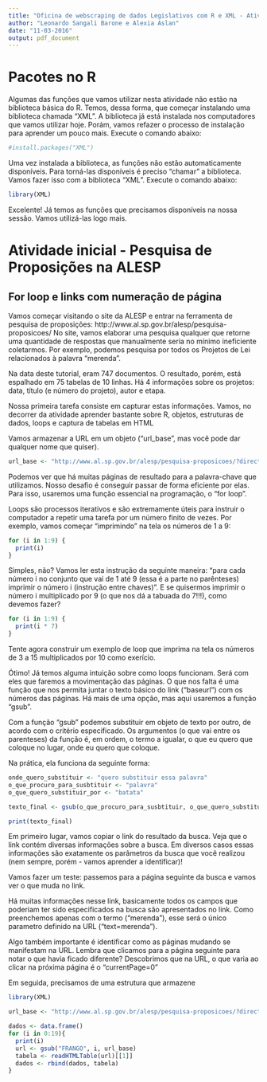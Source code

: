 ```yaml
---
title: "Oficina de webscraping de dados Legislativos com R e XML - Atividade 1"
author: "Leonardo Sangali Barone e Alexia Aslan"
date: "11-03-2016"
output: pdf_document
---
```


# Pacotes no R

Algumas das funções que vamos utilizar nesta atividade não estão na biblioteca básica do R. Temos, dessa forma, que começar instalando uma biblioteca chamada "XML". A biblioteca já está instalada nos computadores que vamos utilizar hoje. Porám, vamos refazer o processo de instalação para aprender um pouco mais. Execute o comando abaixo:

```r
#install.packages("XML")
```

Uma vez instalada a biblioteca, as funções não estão automaticamente disponíveis. Para torná-las disponíveis é preciso "chamar" a biblioteca. Vamos fazer isso com a biblioteca "XML". Execute o comando abaixo:

```r
library(XML)
```

Excelente! Já temos as funções que precisamos disponíveis na nossa sessão. Vamos utilizá-las logo mais.

# Atividade inicial - Pesquisa de Proposições na ALESP

## For loop e links com numeração de página

Vamos começar visitando o site da ALESP e entrar na ferramenta de pesquisa de proposições: http://www.al.sp.gov.br/alesp/pesquisa-proposicoes/
No site, vamos elaborar uma pesquisa qualquer que retorne uma quantidade de respostas que manualmente seria no mínimo ineficiente coletarmos.
Por exemplo, podemos pesquisa por todos os Projetos de Lei relacionados à palavra "merenda".

Na data deste tutorial, eram 747 documentos. O resultado, porém, está espalhado em 75 tabelas de 10 linhas.
Há 4 informações sobre os projetos: data, título (e número do projeto), autor e etapa.

Nossa primeira tarefa consiste em capturar estas informações. Vamos, no decorrer da atividade aprender bastante sobre R, objetos, estruturas de dados, loops e captura de tabelas em HTML

Vamos armazenar a URL em um objeto ("url_base", mas você pode dar qualquer nome que quiser).

```r
url_base <- "http://www.al.sp.gov.br/alesp/pesquisa-proposicoes/?direction=inicio&lastPage=0&currentPage=0&act=detalhe&idDocumento=&rowsPerPage=10&currentPageDetalhe=1&tpDocumento=&method=search&text=merenda&natureId=&legislativeNumber=&legislativeYear=&natureIdMainDoc=&anoDeExercicio=&legislativeNumberMainDoc=&legislativeYearMainDoc=&strInitialDate=&strFinalDate=&author=&supporter=&politicalPartyId=&tipoDocumento=&stageId=&strVotedInitialDate=&strVotedFinalDate=#"
```

Podemos ver que há muitas páginas de resultado para a palavra-chave que utilizamos. Nosso desafio é conseguir passar de forma eficiente por elas. Para isso, usaremos uma função essencial na programação, o "for loop".

Loops são processos iterativos e são extremamente úteis para instruir o computador a repetir uma tarefa por um número finito de vezes. Por exemplo, vamos começar "imprimindo" na tela os números de 1 a 9:

```r
for (i in 1:9) {
  print(i)
}
```
Simples, não? Vamos ler esta instrução da seguinte maneira: "para cada número i no conjunto que vai de 1 até 9 (essa é a parte no parênteses) imprimir o número i (instrução entre chaves)". E se quisermos imprimir o número i multiplicado por 9 (o que nos dá a tabuada do 7!!!), como devemos fazer?

```r
for (i in 1:9) {
  print(i * 7)
}
```

Tente agora construir um exemplo de loop que imprima na tela os números de 3 a 15 multiplicados por 10 como exerício.

Ótimo! Já temos alguma intuição sobre como loops funcionam. Será com eles que faremos a movimentação das páginas.
O que nos falta é uma função que nos permita juntar o texto básico do link ("baseurl") com os números das páginas.
Há mais de uma opção, mas aqui usaremos a função "gsub". 

Com a função "gsub" podemos substituir em objeto de texto por outro, de acordo com o critério especificado.
Os argumentos (o que vai entre os parenteses) da função é, em ordem, o termo a igualar, o que eu quero que coloque no lugar, onde eu quero que coloque.

Na prática, ela funciona da seguinte forma:

```r
onde_quero_substituir <- "quero substituir essa palavra"
o_que_procuro_para_susbtituir <- "palavra"
o_que_quero_substituir_por <- "batata"

texto_final <- gsub(o_que_procuro_para_susbtituir, o_que_quero_substituir_por, onde_quero_substituir)

print(texto_final)
```


Em primeiro lugar, vamos copiar o link do resultado da busca. Veja que o link contém diversas informações sobre a busca.
Em diversos casos essas informações são exatamente os parâmetros da busca que você realizou (nem sempre, porém - vamos aprender a identificar)!

Vamos fazer um teste: passemos para a página seguinte da busca e vamos ver o que muda no link.

Há muitas informações nesse link, basicamente todos os campos que poderiam ter sido especificados na busca são apresentados no link. Como preenchemos apenas com o termo ("merenda"), esse será o único parametro definido na URL ("text=merenda").

Algo também importante é identificar como as páginas mudando se manifestam na URL.
Lembra que clicamos para a página seguinte para notar o que havia ficado diferente? Descobrimos que na URL, o que varia ao clicar na próxima página é o "currentPage=0"





Em seguida, precisamos de uma estrutura que armazene 

```r
library(XML)

url_base <- "http://www.al.sp.gov.br/alesp/pesquisa-proposicoes/?direction=inicio&lastPage=0&currentPage=FRANGO&act=detalhe&idDocumento=&rowsPerPage=100&currentPageDetalhe=1&tpDocumento=&method=search&text=%E1gua&natureId=&legislativeNumber=&legislativeYear=&natureIdMainDoc=&anoDeExercicio=&legislativeNumberMainDoc=&legislativeYearMainDoc=&strInitialDate=&strFinalDate=&author=&supporter=&politicalPartyId=&tipoDocumento=&stageId=&strVotedInitialDate=&strVotedFinalDate="

dados <- data.frame()
for (i in 0:19){
  print(i)
  url <- gsub("FRANGO", i, url_base)
  tabela <- readHTMLTable(url)[[1]]
  dados <- rbind(dados, tabela)
}
```

